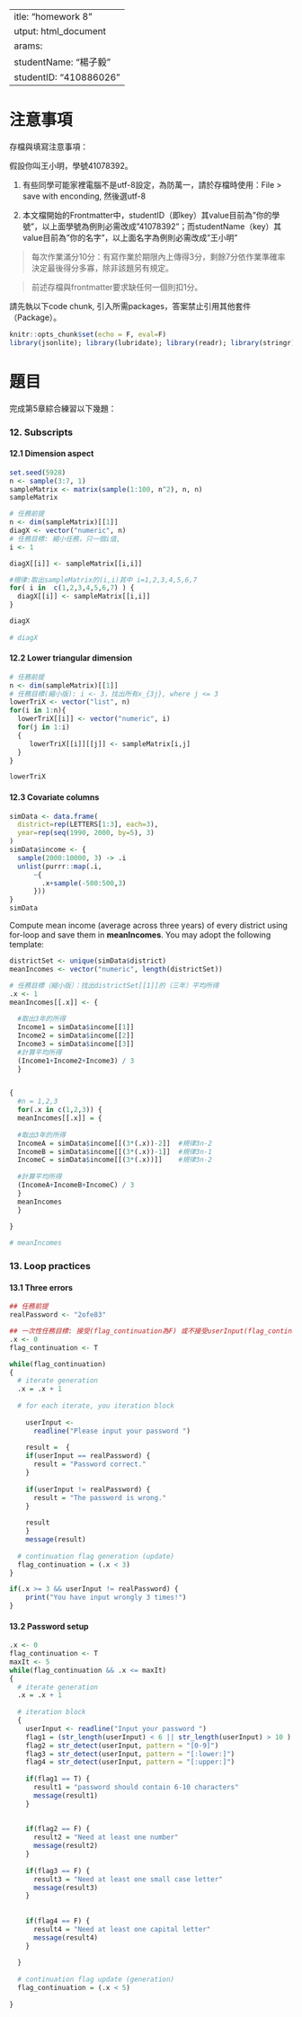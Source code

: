  ---
title: "homework 8"
output: html_document
params:
  studentName: "楊子毅"
  studentID: "410886026"
---

# 注意事項

存檔與填寫注意事項：

假設你叫王小明，學號41078392。

  1. 有些同學可能家裡電腦不是utf-8設定，為防萬一，請於存檔時使用：File > save with enconding, 然後選utf-8

  2. 本文檔開始的Frontmatter中，studentID（即key）其value目前為"你的學號"，以上面學號為例則必需改成"41078392"；而studentName（key）其value目前為"你的名字"，以上面名字為例則必需改成"王小明"
  
> 每次作業滿分10分：有寫作業於期限內上傳得3分，剩餘7分依作業準確率決定最後得分多寡，除非該題另有規定。

> 前述存檔與frontmatter要求缺任何一個則扣1分。

請先執以下code chunk, 引入所需packages，答案禁止引用其他套件（Package）。
```{r setup, include=FALSE}
knitr::opts_chunk$set(echo = F, eval=F)
library(jsonlite); library(lubridate); library(readr); library(stringr); library(purrr); library(glue)
```

# 題目

完成第5章綜合練習以下幾題：


### 12. Subscripts{-}


#### 12.1 Dimension aspect{-}

```{r data121, echo=TRUE}
set.seed(5928)
n <- sample(3:7, 1) 
sampleMatrix <- matrix(sample(1:100, n^2), n, n)
sampleMatrix
```


```{r ans121, echo=T}
# 任務前提
n <- dim(sampleMatrix)[[1]]
diagX <- vector("numeric", n)
# 任務目標: 縮小任務，只一個i值, 
i <- 1

diagX[[i]] <- sampleMatrix[[i,i]]

#規律:取出sampleMatrix的(i,i)其中 i=1,2,3,4,5,6,7
for( i in  c(1,2,3,4,5,6,7) ) {     
  diagX[[i]] <- sampleMatrix[[i,i]]
}

diagX
  
# diagX
```

#### 12.2 Lower triangular dimension{-}

```{r ans122, echo=TRUE}
# 任務前提
n <- dim(sampleMatrix)[[1]]
# 任務目標(縮小版): i <- 3，找出所有x_{3j}, where j <= 3
lowerTriX <- vector("list", n)
for(i in 1:n){
  lowerTriX[[i]] <- vector("numeric", i)
  for(j in 1:i)
  {
     lowerTriX[[i]][[j]] <- sampleMatrix[i,j]
  }
}

lowerTriX
```

#### 12.3 Covariate columns{-}

```{r data123}
simData <- data.frame(
  district=rep(LETTERS[1:3], each=3),
  year=rep(seq(1990, 2000, by=5), 3)
)
simData$income <- {
  sample(2000:10000, 3) -> .i
  unlist(purrr::map(.i, 
      ~{
        .x+sample(-500:500,3)
      }))
}
simData
```


Compute mean income (average across three years) of every district using for-loop and save them in **meanIncomes**. You may adopt the following template:
```{r ans123, echo=T}
districtSet <- unique(simData$district)
meanIncomes <- vector("numeric", length(districtSet))

# 任務目標（縮小版）：找出districtSet[[1]]的（三年）平均所得
.x <- 1
meanIncomes[[.x]] <- {
  
  #取出3年的所得
  Income1 = simData$income[[1]]  
  Income2 = simData$income[[2]]  
  Income3 = simData$income[[3]]
  #計算平均所得
  (Income1+Income2+Income3) / 3
  }


{
  #n = 1,2,3
  for(.x in c(1,2,3)) {
  meanIncomes[[.x]] = {
  
  #取出3年的所得
  IncomeA = simData$income[[(3*(.x))-2]]  #規律3n-2
  IncomeB = simData$income[[(3*(.x))-1]]  #規律3n-1
  IncomeC = simData$income[[(3*(.x))]]    #規律3n-2
  
  #計算平均所得
  (IncomeA+IncomeB+IncomeC) / 3
  }
  meanIncomes
  }
  
}

# meanIncomes
```

### 13. Loop practices{-}

#### 13.1 Three errors{-}

```{r ans131s}
## 任務前提
realPassword <- "2ofe83"

## 一次性任務目標: 接受(flag_continuation為F) 或不接受userInput(flag_continuation為T)
.x <- 0
flag_continuation <- T

while(flag_continuation)
{
  # iterate generation
  .x = .x + 1
  
  # for each iterate, you iteration block
  
    userInput <- 
      readline("Please input your password ")
    
    result =  {
    if(userInput == realPassword) {
      result = "Password correct."
    } 
    
    if(userInput != realPassword) {
      result = "The password is wrong."
    }
    
    result
    }
    message(result)
  
  # continuation flag generation (update)
  flag_continuation = (.x < 3)
}

if(.x >= 3 && userInput != realPassword) {
    print("You have input wrongly 3 times!")
}

```


#### 13.2 Password setup{-}


```{r ans132s, echo=TRUE}
.x <- 0
flag_continuation <- T
maxIt <- 5
while(flag_continuation && .x <= maxIt)
{
  # iterate generation
  .x = .x + 1
  
  # iteration block
  {
    userInput <- readline("Input your password ")
    flag1 = (str_length(userInput) < 6 || str_length(userInput) > 10 ) 
    flag2 = str_detect(userInput, pattern = "[0-9]")
    flag3 = str_detect(userInput, pattern = "[:lower:]")
    flag4 = str_detect(userInput, pattern = "[:upper:]")
    
    if(flag1 == T) {
      result1 = "password should contain 6-10 characters"
      message(result1)
    } 
    
    
    if(flag2 == F) {
      result2 = "Need at least one number"
      message(result2)
    } 
    
    if(flag3 == F) {
      result3 = "Need at least one small case letter"
      message(result3)
    } 
    
    
    if(flag4 == F) {
      result4 = "Need at least one capital letter"
      message(result4)
    } 
    
  }
  
  # continuation flag update (generation)
  flag_continuation = (.x < 5)
  
}
```


